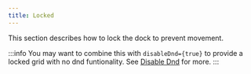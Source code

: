 ```yaml
---
title: Locked
---
```




This section describes how to lock the dock to prevent movement.

:::info
You may want to combine this with `disableDnd={true}` to provide a locked grid with no dnd funtionality. See [Disable Dnd](/docs/core/dnd/disable) for more.
:::

<LiveExample framework='react' id='dockview/locked'/>
